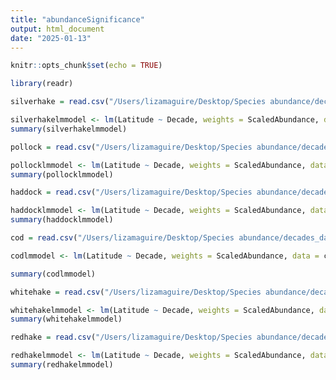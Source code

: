 ```yaml
---
title: "abundanceSignificance"
output: html_document
date: "2025-01-13"
---
```


```r
knitr::opts_chunk$set(echo = TRUE)
```


```r
library(readr)
```


```r
silverhake = read.csv("/Users/lizamaguire/Desktop/Species abundance/decades_data/silverhakeDacades.csv")
```

```r
silverhakelmmodel <- lm(Latitude ~ Decade, weights = ScaledAbundance, data = silverhake)
summary(silverhakelmmodel)
```
```r
pollock = read.csv("/Users/lizamaguire/Desktop/Species abundance/decades_data/pollockdecades.csv")
```

```r
pollocklmmodel <- lm(Latitude ~ Decade, weights = ScaledAbundance, data = pollock)
summary(pollocklmmodel)
```
```r
haddock = read.csv("/Users/lizamaguire/Desktop/Species abundance/decades_data/haddockdecades.csv")

haddocklmmodel <- lm(Latitude ~ Decade, weights = ScaledAbundance, data = haddock)
summary(haddocklmmodel)
```
```r
cod = read.csv("/Users/lizamaguire/Desktop/Species abundance/decades_data/coddecades.csv")

codlmmodel <- lm(Latitude ~ Decade, weights = ScaledAbundance, data = cod)
```


```r
summary(codlmmodel)
```

```r
whitehake = read.csv("/Users/lizamaguire/Desktop/Species abundance/decades_data/whiteHakedecades.csv")

whitehakelmmodel <- lm(Latitude ~ Decade, weights = ScaledAbundance, data = whitehake)
summary(whitehakelmmodel)
```
```r
redhake = read.csv("/Users/lizamaguire/Desktop/Species abundance/decades_data/redHakedecades.csv")

redhakelmmodel <- lm(Latitude ~ Decade, weights = ScaledAbundance, data = redhake)
summary(redhakelmmodel)
```

